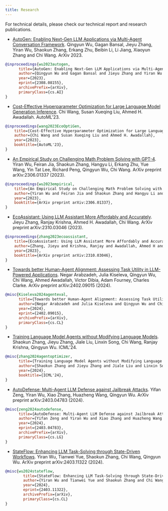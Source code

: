 ```yaml
---
title: Research
---
```


For technical details, please check our technical report and research publications.

- [AutoGen: Enabling Next-Gen LLM Applications via Multi-Agent Conversation Framework](https://arxiv.org/abs/2308.08155). Qingyun Wu, Gagan Bansal, Jieyu Zhang, Yiran Wu, Shaokun Zhang, Erkang Zhu, Beibin Li, Li Jiang, Xiaoyun Zhang and Chi Wang. ArXiv 2023.

```bibtex
@inproceedings{wu2023autogen,
      title={AutoGen: Enabling Next-Gen LLM Applications via Multi-Agent Conversation Framework},
      author={Qingyun Wu and Gagan Bansal and Jieyu Zhang and Yiran Wu and Shaokun Zhang and Erkang Zhu and Beibin Li and Li Jiang and Xiaoyun Zhang and Chi Wang},
      year={2023},
      eprint={2308.08155},
      archivePrefix={arXiv},
      primaryClass={cs.AI}
}
```

- [Cost-Effective Hyperparameter Optimization for Large Language Model Generation Inference](https://arxiv.org/abs/2303.04673). Chi Wang, Susan Xueqing Liu, Ahmed H. Awadallah. AutoML'23.

```bibtex
@inproceedings{wang2023EcoOptiGen,
    title={Cost-Effective Hyperparameter Optimization for Large Language Model Generation Inference},
    author={Chi Wang and Susan Xueqing Liu and Ahmed H. Awadallah},
    year={2023},
    booktitle={AutoML'23},
}
```

- [An Empirical Study on Challenging Math Problem Solving with GPT-4](https://arxiv.org/abs/2306.01337). Yiran Wu, Feiran Jia, Shaokun Zhang, Hangyu Li, Erkang Zhu, Yue Wang, Yin Tat Lee, Richard Peng, Qingyun Wu, Chi Wang. ArXiv preprint arXiv:2306.01337 (2023).

```bibtex
@inproceedings{wu2023empirical,
    title={An Empirical Study on Challenging Math Problem Solving with GPT-4},
    author={Yiran Wu and Feiran Jia and Shaokun Zhang and Hangyu Li and Erkang Zhu and Yue Wang and Yin Tat Lee and Richard Peng and Qingyun Wu and Chi Wang},
    year={2023},
    booktitle={ArXiv preprint arXiv:2306.01337},
}
```

- [EcoAssistant: Using LLM Assistant More Affordably and Accurately](https://arxiv.org/abs/2310.03046). Jieyu Zhang, Ranjay Krishna, Ahmed H. Awadallah, Chi Wang. ArXiv preprint arXiv:2310.03046 (2023).

```bibtex
@inproceedings{zhang2023ecoassistant,
    title={EcoAssistant: Using LLM Assistant More Affordably and Accurately},
    author={Zhang, Jieyu and Krishna, Ranjay and Awadallah, Ahmed H and Wang, Chi},
    year={2023},
    booktitle={ArXiv preprint arXiv:2310.03046},
}
```

- [Towards better Human-Agent Alignment: Assessing Task Utility in LLM-Powered Applications](https://arxiv.org/abs/2402.09015). Negar Arabzadeh, Julia Kiseleva, Qingyun Wu, Chi Wang, Ahmed Awadallah, Victor Dibia, Adam Fourney, Charles Clarke. ArXiv preprint arXiv:2402.09015 (2024).

```bibtex
@misc{Kiseleva2024agenteval,
      title={Towards better Human-Agent Alignment: Assessing Task Utility in LLM-Powered Applications},
      author={Negar Arabzadeh and Julia Kiseleva and Qingyun Wu and Chi Wang and Ahmed Awadallah and Victor Dibia and Adam Fourney and Charles Clarke},
      year={2024},
      eprint={2402.09015},
      archivePrefix={arXiv},
      primaryClass={cs.CL}
}
```

- [Training Language Model Agents without Modifying Language Models](https://arxiv.org/abs/2402.11359). Shaokun Zhang, Jieyu Zhang, Jiale Liu, Linxin Song, Chi Wang, Ranjay Krishna, Qingyun Wu. ICML'24.

```bibtex
@misc{zhang2024agentoptimizer,
      title={Training Language Model Agents without Modifying Language Models},
      author={Shaokun Zhang and Jieyu Zhang and Jiale Liu and Linxin Song and Chi Wang and Ranjay Krishna and Qingyun Wu},
      year={2024},
      booktitle={ICML'24},
}
```

- [AutoDefense: Multi-Agent LLM Defense against Jailbreak Attacks](https://arxiv.org/abs/2403.04783). Yifan Zeng, Yiran Wu, Xiao Zhang, Huazheng Wang, Qingyun Wu. ArXiv preprint arXiv:2403.04783 (2024).

```bibtex
@misc{zeng2024autodefense,
      title={AutoDefense: Multi-Agent LLM Defense against Jailbreak Attacks},
      author={Yifan Zeng and Yiran Wu and Xiao Zhang and Huazheng Wang and Qingyun Wu},
      year={2024},
      eprint={2403.04783},
      archivePrefix={arXiv},
      primaryClass={cs.LG}
}
```

- [StateFlow: Enhancing LLM Task-Solving through State-Driven Workflows](https://arxiv.org/abs/2403.11322). Yiran Wu, Tianwei Yue, Shaokun Zhang, Chi Wang, Qingyun Wu. ArXiv preprint arXiv:2403.11322 (2024).

```bibtex
@misc{wu2024stateflow,
        title={StateFlow: Enhancing LLM Task-Solving through State-Driven Workflows},
        author={Yiran Wu and Tianwei Yue and Shaokun Zhang and Chi Wang and Qingyun Wu},
        year={2024},
        eprint={2403.11322},
        archivePrefix={arXiv},
        primaryClass={cs.CL}
}
```
